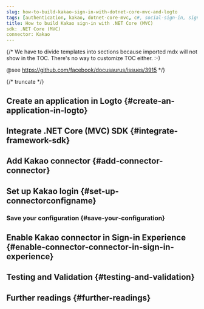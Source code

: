 ```yaml
---
slug: how-to-build-kakao-sign-in-with-dotnet-core-mvc-and-logto
tags: [authentication, kakao, dotnet-core-mvc, c#, social-sign-in, sign-in, login]
title: How to build Kakao sign-in with .NET Core (MVC)
sdk: .NET Core (MVC)
connector: Kakao
---
```


{/*
  We have to divide templates into sections because imported mdx will not show in the TOC.
  There's no way to customize TOC either. :-)

  @see https://github.com/facebook/docusaurus/issues/3915
*/}




{/* truncate */}

<Intro connector={connector} sdk=".NET Core (MVC)" link="https://dotnet.microsoft.com/apps/aspnet/mvc" />

## Create an application in Logto \{#create-an-application-in-logto}

<CreateApplication type="Traditional web" framework=".NET Core (MVC)" />

## Integrate .NET Core (MVC) SDK \{#integrate-framework-sdk}

<IntegrateSdk />

## Add Kakao connector \{#add-connector-connector}

<AddSocialConnector connector={connector} framework=".NET Core (MVC)" />

## Set up Kakao login \{#set-up-connectorconfigname}

<ConnectorGuide />

### Save your configuration \{#save-your-configuration}

<SaveYourConfiguration connector={connector} />

## Enable Kakao connector in Sign-in Experience \{#enable-connector-connector-in-sign-in-experience}

<EnableSocialConnector connector={connector} />

## Testing and Validation \{#testing-and-validation}

<TestingAndValidation connector={connector} sdk=".NET Core (MVC)" />

## Further readings \{#further-readings}

<FurtherReadings />